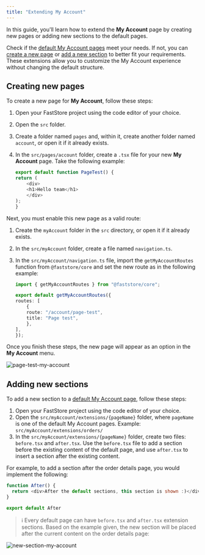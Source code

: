 ---
title: "Extending My Account"
---

In this guide, you'll learn how to extend the **My Account** page by creating new pages or adding new sections to the default pages.

Check if the [default My Account pages](https://developers.vtex.com/docs/guides/faststore/features-my-account-overview#default-my-account-pages) meet your needs. If not, you can [create a new page](#creating-new-pages) or [add a new section](#adding-new-sections) to better fit your requirements. These extensions allow you to customize the My Account experience without changing the default structure.

## Creating new pages

To create a new page for **My Account**, follow these steps:

1. Open your FastStore project using the code editor of your choice.
2. Open the `src` folder.
3. Create a folder named `pages` and, within it, create another folder named `account`, or open it if it already exists.
4. In the `src/pages/account` folder, create a `.tsx` file for your new **My Account** page. Take the following example:
	
    ```js src/pages/account/page-test.tsx
    export default function PageTest() {
    return (
        <div>
        <h1>Hello team</h1>
        </div>
    );
    }
    ```

Next, you must enable this new page as a valid route:

1. Create the `myAccount` folder in the `src` directory, or open it if it already exists.
2. In the `src/myAccount` folder, create a file named `navigation.ts`.
3. In the `src/myAccount/navigation.ts` file, import the `getMyAccountRoutes` function from `@faststore/core` and set the new route as in the following example:

    ```ts src/myAccount/navigation.ts mark=4:8
    import { getMyAccountRoutes } from "@faststore/core";

    export default getMyAccountRoutes({
    routes: [
        {
        route: "/account/page-test",
        title: "Page test",
        },
    ],
    });
    ```

Once you finish these steps, the new page will appear as an option in the **My Account** menu.

![page-test-my-account](https://vtexhelp.vtexassets.com/assets/docs/src/new-page___e41daa56a05a4783e974a6c7cec08d59.png)

## Adding new sections

To add a new section to a [default My Account page](https://developers.vtex.com/docs/guides/faststore/features-my-account-overview#default-my-account-pages), follow these steps:

1. Open your FastStore project using the code editor of your choice.
2. Open the `src/myAccount/extensions/{pageName}` folder, where `pageName` is one of the default My Account pages. Example: `src/myAccount/extensions/orders/`
3. In the `src/myAccount/extensions/{pageName}` folder, create two files: `before.tsx` and `after.tsx`. Use the `before.tsx` file to add a section before the existing content of the default page, and use `after.tsx` to insert a section after the existing content.

For example, to add a section after the order details page, you would implement the following:
	
```js src/myAccount/extensions/orders/[id]/after.tsx
function After() {
  return <div>After the default sections, this section is shown :)</div>
}

export default After
```

>ℹ️ Every default page can have `before.tsx` and `after.tsx` extension sections.
Based on the example given, the new section will be placed after the current content on the order details page:

![new-section-my-account](https://vtexhelp.vtexassets.com/assets/docs/src/new-section___1ff45ac89fb0c8629c705bdc6b5deb36.png)

